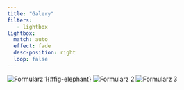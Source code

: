 ```yaml
---
title: "Galery"
filters:
   - lightbox
lightbox:
  match: auto
  effect: fade
  desc-position: right
  loop: false
---
```


![Formularz 1](images/wniosek1.png){group="my-gallery"}{#fig-elephant}
![Formularz 2](images/wniosek2.png){group="my-gallery"}
![Formularz 3](images/wniosek3.png){group="my-gallery"}
